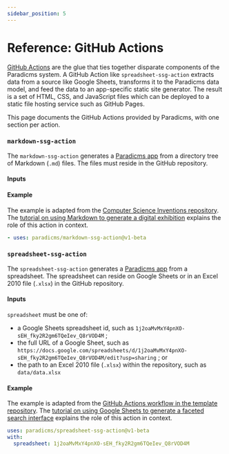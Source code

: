 ```yaml
---
sidebar_position: 5
---
```



# Reference: GitHub Actions

[GitHub Actions](https://github.com/features/actions) are the glue that ties together disparate components of the Paradicms system. A GitHub Action like `spreadsheet-ssg-action` extracts data from a source like Google Sheets, transforms it to the Paradicms data model, and feed the data to an app-specific static site generator. The result is a set of HTML, CSS, and JavaScript files which can be deployed to a static file hosting service such as GitHub Pages.

This page documents the GitHub Actions provided by Paradicms, with one section per action.


### `markdown-ssg-action`

The `markdown-ssg-action` generates a [Paradicms app](/docs/reference/apps) from a directory tree of Markdown (`.md`) files. The files must reside in the GitHub repository.

#### Inputs

<MarkdownSsgActionInputsTable/>

#### Example

The example is adapted from the [Computer Science Inventions repository](https://raw.githubusercontent.com/minorg/ComputerScienceInventions/main/.github/workflows/build.yml).
The [tutorial on using Markdown to generate a digital exhibition](/docs/tutorials/markdown-ssg) explains the role of this action in context.

```yaml
- uses: paradicms/markdown-ssg-action@v1-beta
```

### `spreadsheet-ssg-action`

The `spreadsheet-ssg-action` generates a [Paradicms app](/docs/reference/apps) from a spreadsheet. The spreadsheet can reside on Google Sheets or in an Excel 2010 file (`.xlsx`) in the GitHub repository.

#### Inputs

<SpreadsheetSsgActionInputsTable/>

`spreadsheet` must be one of:
  * a Google Sheets spreadsheet id, such as `1j2oaMvMxY4pnXO-sEH_fky2R2gm6TQeIev_Q8rVOD4M` ;
  * the full URL of a Google Sheet, such as `https://docs.google.com/spreadsheets/d/1j2oaMvMxY4pnXO-sEH_fky2R2gm6TQeIev_Q8rVOD4M/edit?usp=sharing` ; or
  * the path to an Excel 2010 file (`.xlsx`) within the repository, such as `data/data.xlsx`


#### Example

The example is adapted from the [GitHub Actions workflow in the template repository](https://raw.githubusercontent.com/dressdiscover/exhibitions/main/.github/workflows/build.yml). The [tutorial on using Google Sheets to generate a faceted search interface](/docs/tutorials/spreadsheet-ssg) explains the role of this action in context.

```yaml
uses: paradicms/spreadsheet-ssg-action@v1-beta
with:
  spreadsheet: 1j2oaMvMxY4pnXO-sEH_fky2R2gm6TQeIev_Q8rVOD4M
```
